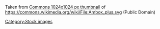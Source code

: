 Taken from [https://upload.wikimedia.org/wikipedia/commons/thumb/b/b9/Ambox_plus.svg/1024px-Ambox_plus.svg.png Commons 1024x1024 px thumbnail] of https://commons.wikimedia.org/wiki/File:Ambox_plus.svg (Public Domain)

[[Category:Stock images]]